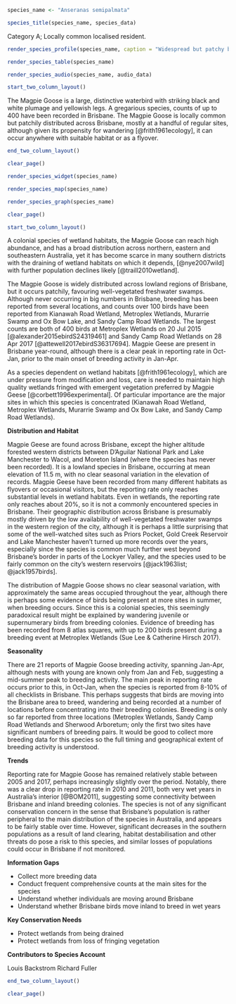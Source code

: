 ```r
species_name <- "Anseranas semipalmata"
```

```r
species_title(species_name, species_data)
```

Category A; Locally common localised resident.

```r
render_species_profile(species_name, caption = "Widespread but patchy breeding resident and perhaps partial immigrant in freshwater swamps. More records in summer, but occurrence fluctuates and not known if regular migratory movement occurs. Not of conservation concern, but dependent on wetlands, which are vulnerable to habitat change. Photo by Richard Fuller, Dowse Lagoon, 2 Jan 2018.")
```

```r
render_species_table(species_name)
```

```r
render_species_audio(species_name, audio_data)
```

```r
start_two_column_layout()
```

The Magpie Goose is a large, distinctive waterbird with striking black and white plumage and yellowish legs. A gregarious species, counts of up to 400 have been recorded in Brisbane. The Magpie Goose is locally common but patchily distributed across Brisbane, mostly at a handful of regular sites, although given its propensity for wandering [@frith1961ecology], it can occur anywhere with suitable habitat or as a flyover.

```r
end_two_column_layout()
```

```r
clear_page()
```

```r
render_species_widget(species_name)
```

```r
render_species_map(species_name)
```

```r
render_species_graph(species_name)
```

```r
clear_page()
```

```r
start_two_column_layout()
```
A colonial species of wetland habitats, the Magpie Goose can reach high abundance, and has a broad distribution across northern, eastern and southeastern Australia, yet it has become scarce in many southern districts with the draining of wetland habitats on which it depends, [@nye2007wild] with further population declines likely [@traill2010wetland].

The Magpie Goose is widely distributed across lowland regions of Brisbane, but it occurs patchily, favouring well-vegetated freshwater swamps. Although never occurring in big numbers in Brisbane, breeding has been reported from several locations, and counts over 100 birds have been reported from Kianawah Road Wetland, Metroplex Wetlands, Murarrie Swamp and Ox Bow Lake, and Sandy Camp Road Wetlands. The largest counts are both of 400 birds at Metroplex Wetlands on 20 Jul 2015 [@alexander2015ebirdS24319461] and Sandy Camp Road Wetlands on 28 Apr 2017 [@attewell2017ebirdS36317694]. Magpie Geese are present in Brisbane year-round, although there is a clear peak in reporting rate in Oct-Jan, prior to the main onset of breeding activity in Jan-Apr.

As a species dependent on wetland habitats [@frith1961ecology], which are under pressure from modification and loss, care is needed to maintain high quality wetlands fringed with emergent vegetation preferred by Magpie Geese [@corbett1996experimental]. Of particular importance are the major sites in which this species is concentrated (Kianawah Road Wetland, Metroplex Wetlands, Murarrie Swamp and Ox Bow Lake, and Sandy Camp Road Wetlands).

**Distribution and Habitat**

Magpie Geese are found across Brisbane, except the higher altitude forested western districts between D’Aguilar National Park and Lake Manchester to Wacol, and Moreton Island (where the species has never been recorded). It is a lowland species in Brisbane, occurring at mean elevation of 11.5 m, with no clear seasonal variation in the elevation of records. Magpie Geese have been recorded from many different habitats as flyovers or occasional visitors, but the reporting rate only reaches substantial levels in wetland habitats. Even in wetlands, the reporting rate only reaches about 20%, so it is not a commonly encountered species in Brisbane. Their geographic distribution across Brisbane is presumably mostly driven by the low availability of well-vegetated freshwater swamps in the western region of the city, although it is perhaps a little surprising that some of the well-watched sites such as Priors Pocket, Gold Creek Reservoir and Lake Manchester haven’t turned up more records over the years, especially since the species is common much further west beyond Brisbane’s border in parts of the Lockyer Valley, and the species used to be fairly common on the city's western reservoirs [@jack1963list; @jack1957birds].

The distribution of Magpie Goose shows no clear seasonal variation, with approximately the same areas occupied throughout the year, although there is perhaps some evidence of birds being present at more sites in summer, when breeding occurs. Since this is a colonial species, this seemingly paradoxical result might be explained by wandering juvenile or supernumerary birds from breeding colonies. Evidence of breeding has been recorded from 8 atlas squares, with up to 200 birds present during a breeding event at Metroplex Wetlands (Sue Lee & Catherine Hirsch 2017).

**Seasonality**

There are 21 reports of Magpie Goose breeding activity, spanning Jan-Apr, although nests with young are known only from Jan and Feb, suggesting a mid-summer peak to breeding activity. The main peak in reporting rate occurs prior to this, in Oct-Jan, when the species is reported from 8-10% of all checklists in Brisbane. This perhaps suggests that birds are moving into the Brisbane area to breed, wandering and being recorded at a number of locations before concentrating into their breeding colonies. Breeding is only so far reported from three locations (Metroplex Wetlands, Sandy Camp Road Wetlands and Sherwood Arboretum; only the first two sites have significant numbers of breeding pairs. It would be good to collect more breeding data for this species so the full timing and geographical extent of breeding activity is understood.

**Trends**

Reporting rate for Magpie Goose has remained relatively stable between 2005 and 2017, perhaps increasingly slightly over the period. Notably, there was a clear drop in reporting rate in 2010 and 2011, both very wet years in Australia’s interior [@BOM2011], suggesting some connectivity between Brisbane and inland breeding colonies. The species is not of any significant conservation concern in the sense that Brisbane’s population is rather peripheral to the main distribution of the species in Australia, and appears to be fairly stable over time. However, significant decreases in the southern populations as a result of land clearing, habitat destabilisation and other threats do pose a risk to this species, and similar losses of populations could occur in Brisbane if not monitored.

**Information Gaps**

- Collect more breeding data
- Conduct frequent comprehensive counts at the main sites for the species
- Understand whether individuals are moving around Brisbane
- Understand whether Brisbane birds move inland to breed in wet years

**Key Conservation Needs**

- Protect wetlands from being drained
- Protect wetlands from loss of fringing vegetation

**Contributors to Species Account**

Louis Backstrom
Richard Fuller

```r
end_two_column_layout()
```

```r
clear_page()
```
